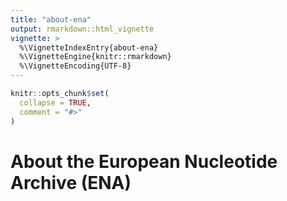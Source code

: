 ```yaml
---
title: "about-ena"
output: rmarkdown::html_vignette
vignette: >
  %\VignetteIndexEntry{about-ena}
  %\VignetteEngine{knitr::rmarkdown}
  %\VignetteEncoding{UTF-8}
---
```


```r
knitr::opts_chunk$set(
  collapse = TRUE,
  comment = "#>"
)
```

# About the European Nucleotide Archive (ENA)
